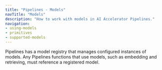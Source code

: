 ```yaml
---
title: "Pipelines - Models"
navTitle: "Models"
description: "How to work with models in AI Accelerator Pipelines."
navigation:
- using-models
- primitives
- supported-models
---
```


Pipelines has a model registry that manages configured instances of models. Any Pipelines functions that use models, such as embedding and retrieving, must reference a registered model.
